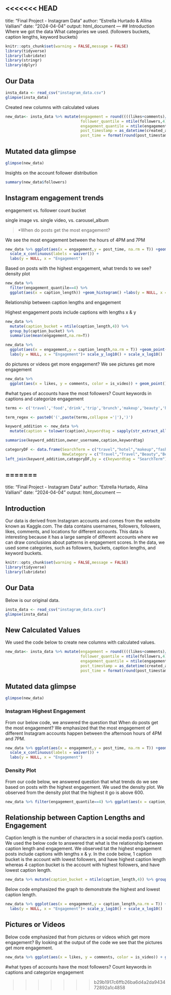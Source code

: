 <<<<<<< HEAD
---
title: "Final Project - Instagram Data"
author: "Estrella Hurtado & Allina Valliani"
date: "2024-04-04"
output: html_document
---
## Introduction
Where we got the data
What categories we used. (followers buckets, caption lengths, keyword buckets)


```{r setup, include=TRUE,message=FALSE}
knitr::opts_chunk$set(warning = FALSE,message = FALSE)
library(tidyverse)
library(lubridate)
library(stringr)
library(dplyr)
```

## Our Data

```{r}
insta_data <- read_csv("instagram_data.csv")
glimpse(insta_data)
```

Created new columns with calculated values
```{r}
new_data<- insta_data %>% mutate(engagement = round((((likes+comments)/followers)*100),digits = 2),
                                 follower_quantile = ntile(followers,4),
                                 engagement_quantile = ntile(engagement,4),
                                 post_timestamp = as_datetime(created_at),
                                 post_time = format(round(post_timestamp,units = "hours"),format = "%H:%M"),caption_length = lengths(strsplit(caption, ' ')))

```

## Mutated data glimpse  
```{r}
glimpse(new_data)
```
Insights on the account follower distribution
```{r}
summary(new_data$followers)
```


## Instagram engagement trends

engagement vs. follower count bucket

single image vs. single video, vs. carousel_album


> *When do posts get the most engagement?

We see the most engagement between the hours of 4PM and 7PM
```{r}
new_data %>% ggplot(aes(x = engagement,y = post_time, na.rm = T)) +geom_col() +
  scale_x_continuous(labels = waiver()) +
  labs(y = NULL, x = "Engagement")
```


Based on posts with the highest engagement, what trends to we see?
density plot

```{r}

new_data %>% 
  filter(engagement_quantile==4) %>% 
  ggplot(aes(x = caption_length)) +geom_histogram() +labs(y = NULL, x = "Rename this")
```


Relationship between caption lengths and engagement

Highest engagement posts include captions with lengths x & y

```{r}
new_data %>% 
  mutate(caption_bucket = ntile(caption_length,4)) %>% 
  group_by(caption_bucket) %>% 
  summarise(mean(engagement,na.rm=T))
```

```{r}
new_data %>% 
  ggplot(aes(x = engagement,y = caption_length,na.rm = T)) +geom_point() +
  labs(y = NULL, x = "Engagement")+ scale_y_log10() + scale_x_log10()
```


do pictures or videos get more engagement?
We see pictures get more engagement
```{r}
new_data %>% 
  ggplot(aes(x = likes, y = comments, color = is_video)) + geom_point() +scale_y_log10() + scale_x_log10()
```



#what types of accounts have the most followers?
Count keywords in captions and categorize engagement
```{r}
terms <- c('travel','food','drink','trip','brunch','makeup','beauty','hair','tutorial','webinar','course','journalism','inform','vacation','photography','wildlife','cake','episode','artist','story','reel','carousel','video','halloween','valentine','christmas','climate','communities',' art ','nature','mountain','country','hills','book','home','car','weekend','dress','baby','gym','fitness','dogs',' cats',' cat ',' dog ','fashion','birthday','goal','adventure','new york','camera','#ad ','hotel','flight',' eat ','music','garden','health','wellness','winter','new year','holiday','outfit')

term_regex <- paste0('(',paste(terms,collapse ='|'),')')

keyword_addition <- new_data %>%
  mutate(caption = tolower(caption),keywordtag = sapply(str_extract_all(caption,term_regex),function(x)paste0(x,collapse = ',')))

summarise(keyword_addition,owner_username,caption,keywordtag)
```

```{r}
categoryDF <- data.frame(SearchTerm = c("travel","hotel","makeup","fashion"),
                         NewCategory = c("Travel","Travel","Beauty","Beauty"))
left_join(keyword_addition,categoryDF,by = c(keywordtag = "SearchTerm"))
```


=======
---
title: "Final Project - Instagram Data"
author: "Estrella Hurtado, Alina Valliani"
date: "2024-04-04"
output: html_document
---

## Introduction

Our data is derived from Instagram accounts and comes from the website known as Kaggle.com. The data contains usernames, followers, followers, likes, comments, and locations for different accounts. This data is interesting because it has a large sample of different accounts where we can draw conclusions about patterns in engagement scores. In the data, we used some categories, such as followers, buckets, caption lengths, and keyword buckets.  



```r
knitr::opts_chunk$set(warning = FALSE,message = FALSE)
library(tidyverse)
library(lubridate)
```


## Our Data

Below is our original data. 


```r
insta_data <- read_csv("instagram_data.csv")
glimpse(insta_data)
```


## New Calculated Values


We used the code below to create new columns with calculated values. 


```r
new_data<- insta_data %>% mutate(engagement = round((((likes+comments)/followers)*100),digits = 2),
                                 follower_quantile = ntile(followers,4),
                                 engagement_quantile = ntile(engagement,4),
                                 post_timestamp = as_datetime(created_at),
                                 post_time = format(round(post_timestamp,units = "hours"),format = "%H:%M"),caption_length = lengths(strsplit(caption, ' ')))

```


## Mutated data glimpse 


```r
glimpse(new_data)
```


### Instagram Highest Engagement


From our below code, we answered the question that When do posts get the most engagement? We emphasized that the most engagement of different Instagram accounts happen between the afternoon hours of 4PM and 7PM. 


```r
new_data %>% ggplot(aes(x = engagement,y = post_time, na.rm = T)) +geom_col() +
  scale_x_continuous(labels = waiver()) +
  labs(y = NULL, x = "Engagement")
```



### Density Plot 


From our code below, we answered question that what trends do we see based on posts with the highest engagement. We used the density plot. We observed from the density plot that the highest it go is above 600. 


```r

new_data %>% filter(engagement_quantile==4) %>% ggplot(aes(x = caption_length)) +geom_histogram() +labs(y = NULL, x = "Rename this")
```



## Relationship between Caption Lengths and Engagement


Caption length is the number of characters in a social media post's caption. We used the below code to answered that what is the relationship between caption length and engagement. We observed tat the highest engagement posts include captions with lengths x & y. In the code below, 1 caption bucket is the account with lowest followers, and have highest caption length whereas 4 caption bucket is the account with highest followers, and have lowest caption length.



```r
new_data %>% mutate(caption_bucket = ntile(caption_length,4)) %>% group_by(caption_bucket) %>% summarise(mean(engagement,na.rm=T))
```


Below code emphasized the graph to demonstrate the highest and lowest caption length. 


```r
new_data %>% ggplot(aes(x = engagement,y = caption_length,na.rm = T)) +geom_point() +
  labs(y = NULL, x = "Engagement")+ scale_y_log10() + scale_x_log10()
```


## Pictures or Videos 


Below code emphasized that from pictures or videos which get more engagement? By looking at the output of the code we see that the pictures get more engagement.


```r
new_data %>% ggplot(aes(x = likes, y = comments, color = is_video)) + geom_point() +scale_y_log10() + scale_x_log10()
```


#what types of accounts have the most followers?
Count keywords in captions and categorize engagement

>>>>>>> b29b1917c6ffb26ba6d4a2da943472892a1c4858

